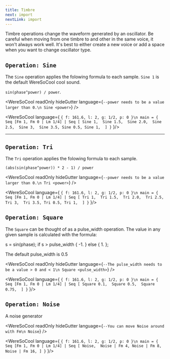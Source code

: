 ```yaml
---
title: Timbre
next: import
nextLink: import
---
```


Timbre operations change the waveform generated by an oscillator. Be careful when moving from one timbre to and other in the same voice, it won't always work well. It's best to either create a new voice or add a space when you want to change oscillator type.

## `Operation: Sine` 

The `Sine` operation applies the folowing formula to each sample. `Sine 1` is the default WereSoCool cool sound. 

`sin(phase^power) / power`.


<WereSoCool
  readOnly
  hideGutter
  language={`--power needs to be a value larger than 0.\n
  Sine <power>`}
/>


<WereSoCool language={
`{ f: 161.6, l: 2, g: 1/2, p: 0 }\n
main = {
  Seq [Fm 1, Fm 0 | Lm 1/4]
  | Seq [
    Sine 1, 
    Sine 1.5, 
    Sine 2.0, 
    Sine 2.5, 
    Sine 3, 
    Sine 3.5,
    Sine 0.5,
    Sine 1, 
  ]
}`
}/>

---

## `Operation: Tri` 

The `Tri` operation applies the folowing formula to each sample. 

`(abs(sin(phase^power)) * 2 - 1) / power` 

<WereSoCool
  readOnly
  hideGutter
  language={`--power needs to be a value larger than 0.\n
  Tri <power>`}
/>


<WereSoCool language={
`{ f: 161.6, l: 2, g: 1/2, p: 0 }\n
main = {
  Seq [Fm 1, Fm 0 | Lm 1/4]
  | Seq [
    Tri 1, 
    Tri 1.5, 
    Tri 2.0, 
    Tri 2.5, 
    Tri 3, 
    Tri 3.5,
    Tri 0.5,
    Tri 1, 
  ]
}`
}/>

## `Operation: Square` 

The `Square` can be thought of as a pulse_width operation. The value in any given sample is calculated with the
formula:

s = sin(phase);
if s > pulse_width { -1. } else { 1. };

The default pulse_width is 0.5

<WereSoCool
  readOnly
  hideGutter
  language={`--The pulse_width needs to be a value > 0 and < 1\n
  Square <pulse_width>`}
/>


<WereSoCool language={
`{ f: 161.6, l: 2, g: 1/2, p: 0 }\n
main = {
  Seq [Fm 1, Fm 0 | Lm 1/4]
  | Seq [
    Square 0.1, 
    Square 0.5, 
    Square 0.75, 
  ]
}`
}/>

## `Operation: Noise` 

A noise generator

<WereSoCool
  readOnly
  hideGutter
  language={`--You can move Noise around with Fm\n
  Noise`}
/>


<WereSoCool language={
`{ f: 161.6, l: 2, g: 1/2, p: 0 }\n
main = {
  Seq [Fm 1, Fm 0 | Lm 1/4]
  | Seq [
    Noise, 
    Noise | Fm 4,
    Noise | Fm 8,
    Noise | Fm 16,
  ]
}`
}/>
